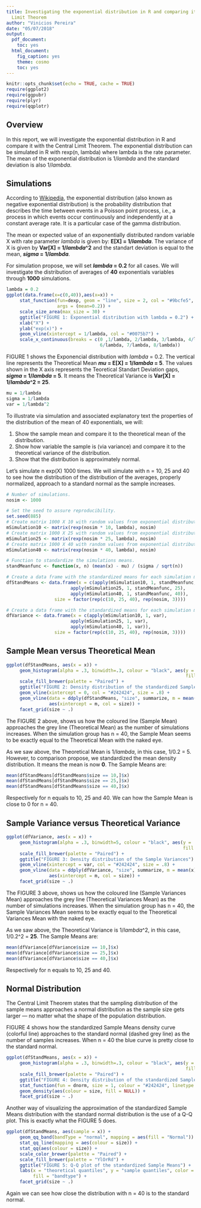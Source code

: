 ```yaml
---
title: Investigating the exponential distribution in R and comparing it with the Central
  Limit Theorem
author: "Vinicios Pereira"
date: "05/07/2018"
output:
  pdf_document:
    toc: yes
  html_document:
    fig_caption: yes
    theme: cosmo
    toc: yes
---
```


```r
knitr::opts_chunk$set(echo = TRUE, cache = TRUE)
require(ggplot2)
require(ggpubr)
require(plyr)
require(qqplotr)
```

## Overview

In this report, we will investigate the exponential distribution in R and compare it with the Central Limit Theorem. The exponential distribution can be simulated in R with rexp(n, lambda) where lambda is the rate parameter. The mean of the exponential distribution is 1/*lambda* and the standard deviation is also 1/*lambda*.


## Simulations

According to [Wikipedia](https://en.wikipedia.org/wiki/Exponential_distribution), the exponential distribution (also known as negative exponential distribution) is the probability distribution that describes the time between events in a Poisson point process, i.e., a process in which events occur continuously and independently at a constant average rate. It is a particular case of the gamma distribution.

The mean or expected value of an exponentially distributed random variable X with rate parameter *lambda* is given by: **E[X] = 1/*lambda***. The variance of X is given by **Var[X] = 1/*lambda*^2** and the standart deviation is equal to the mean, ***sigma* = 1/*lambda***.

For simulation propose, we will set ***lambda* = 0.2** for all cases. We will investigate the distribution of averages of **40** exponentials variables through **1000** simulations.

```r
lambda = 0.2
ggplot(data.frame(x=c(0,40)),aes(x=x)) + 
     stat_function(fun=dexp, geom = "line", size = 2, col = "#9bcfe5", 
                   args = (mean=0.2)) +
     scale_size_area(max_size = 30) +
     ggtitle("FIGURE 1: Exponential distribution with lambda = 0.2") +
     xlab("X") +
     ylab("exp(x)") +
     geom_vline(xintercept = 1/lambda, col = "#0075b7") +
     scale_x_continuous(breaks = c(0 ,1/lambda, 2/lambda, 3/lambda, 4/lambda, 5/lambda, 
                                   6/lambda, 7/lambda, 8/lambda))
```

FIGURE 1 shows the Exponencial distribution with *lambda* = 0.2. The vertical line represents the Theoretical Mean ***mu* = E[X] = 1/*lambda* = 5**. The values shown in the X axis represents the Teoretical Standart Deviation gaps, ***sigma* = 1/*lambda* = 5**. It means the Theoretical Variance is **Var[X] = 1/*lambda*^2 = 25**.

```r
mu = 1/lambda
sigma = 1/lambda
var = 1/lambda^2
```

To illustrate via simulation and associated explanatory text the properties of the distribution of the mean of 40 exponentials, we will:

1. Show the sample mean and compare it to the theoretical mean of the distribution.
2. Show how variable the sample is (via variance) and compare it to the theoretical variance of the distribution.
3. Show that the distribution is approximately normal.

Let's simulate n exp(X) 1000 times. We will simulate with n = 10, 25 and 40 to see how the distribution of the distribution of the averages, properly normalized, approach to a standard normal as the sample increases.

```r
# Number of simulations.
nosim <- 1000

# Set the seed to assure reproducibility.
set.seed(885)
# Create matrix 1000 X 10 with random values from exponential distribution lambda.
mSimulation10 <- matrix(rexp(nosim * 10, lambda), nosim)
# Create matrix 1000 X 25 with random values from exponential distribution lambda.
mSimulation25 <- matrix(rexp(nosim * 25, lambda), nosim)
# Create matrix 1000 X 40 with random values from exponential distribution lambda.
mSimulation40 <- matrix(rexp(nosim * 40, lambda), nosim)

# Function to standardize the simulations means.
standMeanfunc <- function(x, n) (mean(x) - mu) / (sigma / sqrt(n))

# Create a data frame with the standardized means for each simulation matrix.
dfStandMeans <- data.frame(x = c(apply(mSimulation10, 1, standMeanfunc, 10), 
                        apply(mSimulation25, 1, standMeanfunc, 25),
                        apply(mSimulation40, 1, standMeanfunc, 40)),
                  size = factor(rep(c(10, 25, 40), rep(nosim, 3))))

# Create a data frame with the standardized means for each simulation matrix.
dfVariance <- data.frame(x = c(apply(mSimulation10, 1, var), 
                        apply(mSimulation25, 1, var),
                        apply(mSimulation40, 1, var)),
                  size = factor(rep(c(10, 25, 40), rep(nosim, 3))))
```



## Sample Mean versus Theoretical Mean


```r
ggplot(dfStandMeans, aes(x = x)) + 
     geom_histogram(alpha = .3, binwidth=.3, colour = "black", aes(y = ..density.., 
                                                                   fill = size)) +
     scale_fill_brewer(palette = "Paired") +
     ggtitle("FIGURE 2: Density distribution of the standardized Sample Means") +
     geom_vline(xintercept = 0, col = "#242424", size = .8) +
     geom_vline(data = ddply(dfStandMeans, "size", summarize, m = mean(x)), 
                aes(xintercept = m, col = size)) +
     facet_grid(size ~ .)
```
The FIGURE 2 above, shows us how the coloured line (Sample Mean) approaches the grey line (Theoretical Mean) as the number of simulations increases. When the simulation group has n = 40, the Sample Mean seems to be exactly equal to the Theoretical Mean with the naked eye.

As we saw above, the Theoretical Mean is 1/*lambda*, in this case, 1/0.2 = 5. However, to comparison propose, we standardized the mean density distribution. It means the mean is now **0**. The Sample Means are:
```r
mean(dfStandMeans[dfStandMeans$size == 10,]$x)
mean(dfStandMeans[dfStandMeans$size == 25,]$x)
mean(dfStandMeans[dfStandMeans$size == 40,]$x)
```
Respectively for n equals to 10, 25 and 40. We can how the Sample Mean is close to 0 for n = 40.


## Sample Variance versus Theoretical Variance


```r
ggplot(dfVariance, aes(x = x)) + 
     geom_histogram(alpha = .3, binwidth=5, colour = "black", aes(y = ..density.., 
                                                                  fill = size)) +
     scale_fill_brewer(palette = "Paired") +
     ggtitle("FIGURE 3: Density distribution of the Sample Variances") +
     geom_vline(xintercept = var, col = "#242424", size = .8) +
     geom_vline(data = ddply(dfVariance, "size", summarize, m = mean(x)), 
                aes(xintercept = m, col = size)) +
     facet_grid(size ~ .)
```
The FIGURE 3 above, shows us how the coloured line (Sample Variances Mean) approaches the grey line (Theoretical Variances Mean) as the number of simulations increases. When the simulation group has n = 40, the Sample Variances Mean seems to be exactly equal to the Theoretical Variances Mean with the naked eye.

As we saw above, the Theoretical Variance is 1/*lambda*^2, in this case, 1/0.2^2 = **25**. The Sample Means are:
```r
mean(dfVariance[dfVariance$size == 10,]$x)
mean(dfVariance[dfVariance$size == 25,]$x)
mean(dfVariance[dfVariance$size == 40,]$x)
```
Respectively for n equals to 10, 25 and 40.



## Normal Distribution


The Central Limit Theorem states that the sampling distribution of the sample means approaches a normal distribution as the sample size gets larger — no matter what the shape of the population distribution.

FIGURE 4 shows how the standardized Sample Means density curve (colorful line) approaches to the standard normal (dashed grey line) as the number of samples increases. When n = 40 the blue curve is pretty close to the standard normal.

```r
ggplot(dfStandMeans, aes(x = x)) + 
     geom_histogram(alpha = .3, binwidth=.3, colour = "black", aes(y = ..density.., 
                                                                   fill = size)) +
     scale_fill_brewer(palette = "Paired") +
     ggtitle("FIGURE 4: Density distribution of the standardized Sample Means") +
     stat_function(fun = dnorm, size = 1, colour = "#242424", linetype = "dashed") + 
     geom_density(aes(colour = size, fill = NULL)) +
     facet_grid(size ~ .)
```
Another way of visualizing the approximation of the standardized Sample Means distribution with the standard normal distribution is the use of a Q-Q plot. This is exactly what the FIGURE 5 does.
```r
ggplot(dfStandMeans, aes(sample = x)) + 
     geom_qq_band(bandType = "normal", mapping = aes(fill = "Normal")) +
     stat_qq_line(mapping = aes(colour = size)) +
     stat_qq(aes(colour = size)) +
     scale_color_brewer(palette = "Paired") +
     scale_fill_brewer(palette = "YlOrRd") +
     ggtitle("FIGURE 5: Q-Q plot of the standardized Sample Means") +
     labs(x = "theoretical quantiles", y = "sample quantiles", color = "size", 
          fill = "bandtype") +
     facet_grid(size ~ .)
```
Again we can see how close the distribution with n = 40 is to the standard normal.